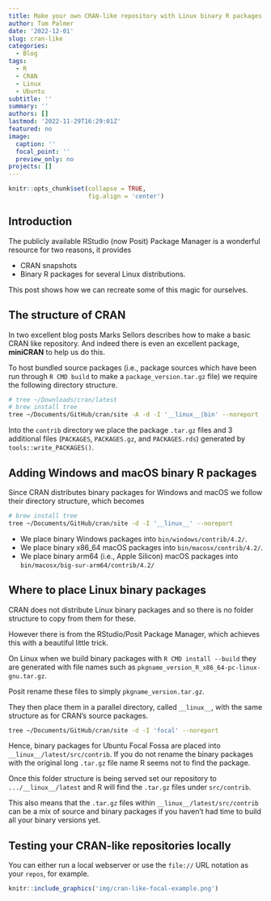 ```yaml
---
title: Make your own CRAN-like repository with Linux binary R packages
author: Tom Palmer
date: '2022-12-01'
slug: cran-like
categories:
  - Blog
tags:
  - R
  - CRAN
  - Linux
  - Ubuntu
subtitle: ''
summary: ''
authors: []
lastmod: '2022-11-29T16:29:01Z'
featured: no
image:
  caption: ''
  focal_point: ''
  preview_only: no
projects: []
---
```


```r
knitr::opts_chunk$set(collapse = TRUE,
                      fig.align = 'center')
```

## Introduction

The publicly available RStudio (now Posit) Package Manager is a wonderful resource for two reasons, it provides

* CRAN snapshots
* Binary R packages for several Linux distributions.

This post shows how we can recreate some of this magic for ourselves.

## The structure of CRAN

In two excellent blog posts Marks Sellors describes how to make a basic CRAN like repository. And indeed there is even an excellent package, **miniCRAN** to help us do this.

To host bundled source packages (i.e., package sources which have been run through `R CMD build` to make a `package_version.tar.gz` file) we require the following directory structure.

```bash
# tree ~/Downloads/cran/latest
# brew install tree
tree ~/Documents/GitHub/cran/site -A -d -I '__linux__|bin' --noreport
```

Into the `contrib` directory we place the package `.tar.gz` files and 3 additional files (`PACKAGES`, `PACKAGES.gz`, and `PACKAGES.rds`) generated by `tools::write_PACKAGES()`.

## Adding Windows and macOS binary R packages

Since CRAN distributes binary packages for Windows and macOS we follow their directory structure, which becomes

```bash
# brew install tree
tree ~/Documents/GitHub/cran/site -d -I '__linux__' --noreport
```

* We place binary Windows packages into `bin/windows/contrib/4.2/`.
* We place binary x86_64 macOS packages into `bin/macosx/contrib/4.2/`.
* We place binary arm64 (i.e., Apple Silicon) macOS packages into `bin/macosx/big-sur-arm64/contrib/4.2/`

## Where to place Linux binary packages

CRAN does not distribute Linux binary packages and so there is no folder structure to copy from them for these.

However there is from the RStudio/Posit Package Manager, which achieves this with a beautiful little trick.

On Linux when we build binary packages with `R CMD install --build` they are generated with file names such as `pkgname_version_R_x86_64-pc-linux-gnu.tar.gz`.

Posit rename these files to simply `pkgname_version.tar.gz`.

They then place them in a parallel directory, called `__linux__`, with the same structure as for CRAN's source packages.

```bash
tree ~/Documents/GitHub/cran/site -d -I 'focal' --noreport
```
Hence, binary packages for Ubuntu Focal Fossa are placed into `__linux__/latest/src/contrib`. If you do not rename the binary packages with the original long `.tar.gz` file name R seems not to find the package.

Once this folder structure is being served set our repository to `.../__linux__/latest` and R will find the `.tar.gz` files under `src/contrib`.

This also means that the `.tar.gz` files within `__linux__/latest/src/contrib` can be a mix of source and binary packages if you haven't had time to build all your binary versions yet.

## Testing your CRAN-like repositories locally

You can either run a local webserver or use the `file://` URL notation as your `repos`, for example.

```r
knitr::include_graphics('img/cran-like-focal-example.png')
```
